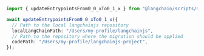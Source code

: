 ```typescript
import { updateEntrypointsFrom0_0_xTo0_1_x } from "@langchain/scripts/migrations";

await updateEntrypointsFrom0_0_xTo0_1_x({
  // Path to the local langchainjs repository
  localLangChainPath: "/Users/my-profile/langchainjs",
  // Path to the repository where the migration should be applied
  codePath: "/Users/my-profile/langchainjs-project",
});
```
